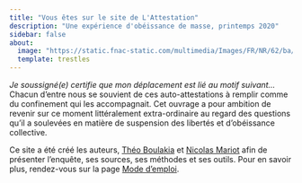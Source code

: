 ```yaml
---
title: "Vous êtes sur le site de L'Attestation"
description: "Une expérience d'obéissance de masse, printemps 2020"
sidebar: false
about:
  image: "https://static.fnac-static.com/multimedia/Images/FR/NR/62/ba/4f/5225058/1540-1.jpg"
  template: trestles
---
```


*Je soussigné(e) certifie que mon déplacement est lié au motif suivant...* Chacun d'entre nous se souvient de ces auto-attestations à remplir comme du confinement qui les accompagnait. Cet ouvrage a pour ambition de revenir sur ce moment littéralement extra-ordinaire au regard des questions qu'il a soulevées en matière de suspension des libertés et d'obéissance collective.

Ce site a été créé les auteurs, [Théo Boulakia](https://tblk.github.io) et [Nicolas Mariot](http://nicolas.mariot.cnrs.free.fr/) afin de présenter l'enquête, ses sources, ses méthodes et ses outils. Pour en savoir plus, rendez-vous sur la page [Mode d'emploi](https://l-attestation.github.io/mode-d-emploi).